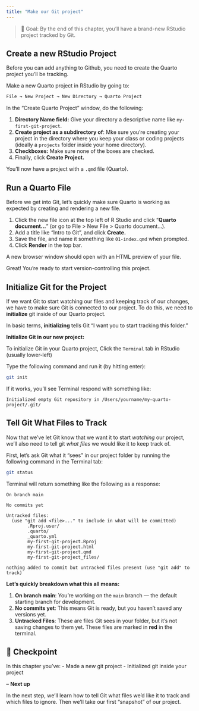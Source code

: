 ```yaml
---
title: "Make our Git project"
---
```


> 🎯 Goal: By the end of this chapter, you’ll have a brand-new RStudio project tracked by Git.

## Create a new RStudio Project

Before you can add anything to Github, you need to create the Quarto project you'll be tracking.

Make a new Quarto project in RStudio by going to:

``` bash
File → New Project → New Directory → Quarto Project
```

In the "Create Quarto Project" window, do the following:

1.  **Directory Name field:** Give your directory a descriptive name like `my-first-git-project`.
2.  **Create project as a subdirectory of**: Mke sure you're creating your project in the directory where you keep your class or coding projects (ideally a `projects` folder inside your home directory).
3.  **Checkboxes:** Make sure none of the boxes are checked.
4.  Finally, click **Create Project.**

You’ll now have a project with a `.qmd` file (Quarto).

## Run a Quarto File

Before we get into Git, let’s quickly make sure Quarto is working as expected by creating and rendering a new file.

1.  Click the new file icon at the top left of R Studio and click "**Quarto document...**" (or go to File \> New File \> Quarto document...).
2.  Add a title like "Intro to Git", and click **Create.**
3.  Save the file, and name it something like `01-index.qmd` when prompted.
4.  Click **Render** in the top bar.

A new browser window should open with an HTML preview of your file.

Great! You’re ready to start version-controlling this project.

## Initialize Git for the Project

If we want Git to start watching our files and keeping track of our changes, we have to make sure Git is connected to our project. To do this, we need to **initialize** git inside of our Quarto project.

In basic terms, **initializing** tells Git "I want you to start tracking this folder.”

**Initialize Git in our new project:**

To initialize Git in your Quarto project, Click the `Terminal` tab in RStudio (usually lower-left)

Type the following command and run it (by hitting enter):

``` bash
git init
```

If it works, you’ll see Terminal respond with something like:

`Initialized empty Git repository in /Users/yourname/my-quarto-project/.git/`

## Tell Git What Files to Track

Now that we've let Git know that we want it to start *watching* our project, we'll also need to tell git *what files* we would like it to keep track of.

First, let’s ask Git what it "sees" in our project folder by running the following command in the Terminal tab:

``` bash
git status
```

Terminal will return something like the following as a response:

```         
On branch main

No commits yet

Untracked files:
  (use "git add <file>..." to include in what will be committed)
        .Rproj.user/
        .quarto/
        _quarto.yml
        my-first-git-project.Rproj
        my-first-git-project.html
        my-first-git-project.qmd
        my-first-git-project_files/

nothing added to commit but untracked files present (use "git add" to track)
```

**Let's quickly breakdown what this all means:**

1.  **On branch main**: You're working on the `main` branch — the default starting branch for development.
2.  **No commits yet**: This means Git is ready, but you haven’t saved any versions yet.
3.  **Untracked Files**: These are files Git sees in your folder, but it’s not saving changes to them yet. These files are marked in **red** in the terminal.

## 🎯 Checkpoint

In this chapter you've:
 - Made a new git project
 - Initialized git inside your project

-- 
**Next up**

In the next step, we'll learn how to tell Git what files we'd like it to track and which files to ignore. Then we'll take our first "snapshot" of our project.
